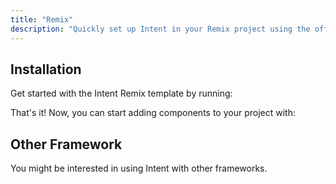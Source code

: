 ```yaml
---
title: "Remix"
description: "Quickly set up Intent in your Remix project using the official starter kit template."
---
```


## Installation
Get started with the Intent Remix template by running:
<Installation command='npx create-remix@latest --template intentuilabs/remix' />

That's it! Now, you can start adding components to your project with:
<Installation command='npx @intentui/cli@latest add' />

## Other Framework
You might be interested in using Intent with other frameworks.
<FrameworkGuides/>
